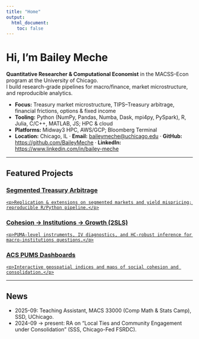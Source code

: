 ```yaml
---
title: "Home"
output:
  html_document:
    toc: false
---
```


# Hi, I’m **Bailey Meche**

**Quantitative Researcher & Computational Economist** in the MACSS–Econ program at the University of Chicago.  
I build research-grade pipelines for macro/finance, market microstructure, and reproducible analytics.

- **Focus:** Treasury market microstructure, TIPS–Treasury arbitrage, financial frictions, options & fixed income
- **Tooling:** Python (NumPy, Pandas, Numba, Dask, mpi4py, PySpark), R, Julia, C/C++, MATLAB, JS; HPC & cloud
- **Platforms:** Midway3 HPC, AWS/GCP; Bloomberg Terminal
- **Location:** Chicago, IL  ·  **Email:** <baileymeche@uchicago.edu>  ·  **GitHub:** <https://github.com/BaileyMeche>  ·  **LinkedIn:** <https://www.linkedin.com/in/bailey-meche>  <!-- :contentReference[oaicite:1]{index=1} -->

---

## Featured Projects

<div class="grid">
  <a class="card" href="https://github.com/your-org/segmented-arbitrage">
    <h3>Segmented Treasury Arbitrage</h3>
    <p>Replication & extensions on segmented markets and yield mispricing; reproducible R/Python pipeline.</p>
  </a>
  <a class="card" href="https://github.com/your-org/pums-cohesion">
    <h3>Cohesion → Institutions → Growth (2SLS)</h3>
    <p>PUMA-level instruments, IV diagnostics, and HC-robust inference for macro-institutions questions.</p>
  </a>
  <a class="card" href="https://github.com/your-org/acs-dashboards">
    <h3>ACS PUMS Dashboards</h3>
    <p>Interactive geospatial indices and maps of social cohesion and consolidation.</p>
  </a>
</div>

---

## News
- 2025-09: Teaching Assistant, MACS 33000 (Comp Math & Stats Camp), SSD, UChicago.  <!-- :contentReference[oaicite:2]{index=2} -->
- 2024-09 → present: RA on “Local Ties and Community Engagement under Consolidation” (SSS, Chicago-Fed FSRDC).  <!-- :contentReference[oaicite:3]{index=3} -->
